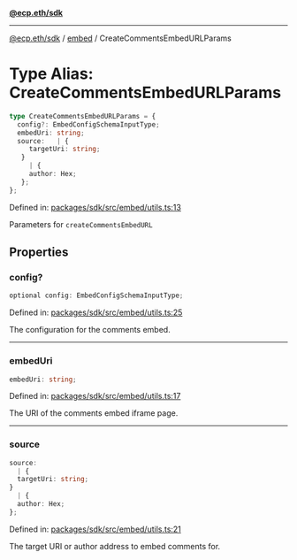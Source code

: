 [**@ecp.eth/sdk**](../../index.mdx)

***

[@ecp.eth/sdk](/sdk-reference/index.mdx) / [embed](/sdk-reference/embed/index.mdx) / CreateCommentsEmbedURLParams

# Type Alias: CreateCommentsEmbedURLParams

```ts
type CreateCommentsEmbedURLParams = {
  config?: EmbedConfigSchemaInputType;
  embedUri: string;
  source:   | {
     targetUri: string;
   }
     | {
     author: Hex;
   };
};
```

Defined in: [packages/sdk/src/embed/utils.ts:13](https://github.com/ecp-eth/comments-monorepo/blob/main/packages/sdk/src/embed/utils.ts#L13)

Parameters for `createCommentsEmbedURL`

## Properties

### config?

```ts
optional config: EmbedConfigSchemaInputType;
```

Defined in: [packages/sdk/src/embed/utils.ts:25](https://github.com/ecp-eth/comments-monorepo/blob/main/packages/sdk/src/embed/utils.ts#L25)

The configuration for the comments embed.

***

### embedUri

```ts
embedUri: string;
```

Defined in: [packages/sdk/src/embed/utils.ts:17](https://github.com/ecp-eth/comments-monorepo/blob/main/packages/sdk/src/embed/utils.ts#L17)

The URI of the comments embed iframe page.

***

### source

```ts
source: 
  | {
  targetUri: string;
}
  | {
  author: Hex;
};
```

Defined in: [packages/sdk/src/embed/utils.ts:21](https://github.com/ecp-eth/comments-monorepo/blob/main/packages/sdk/src/embed/utils.ts#L21)

The target URI or author address to embed comments for.

